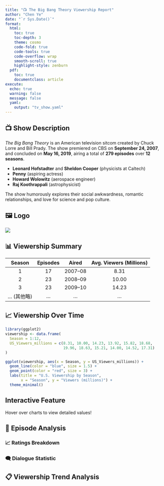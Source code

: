 ```yaml
---
title: "📺 The Big Bang Theory Viewership Report"
author: "Chen Ye"
date: "`r Sys.Date()`"
format:
  html:
    toc: true
    toc-depth: 3
    theme: cosmo
    code-fold: true
    code-tools: true
    code-overflow: wrap
    smooth-scroll: true
    highlight-style: zenburn
  pdf:
    toc: true
    documentclass: article
execute:
  echo: true
  warning: false
  message: false
  yaml:
    output: "tv_show.yaml"
---
```


## 📺 Show Description

*The Big Bang Theory* is an American television sitcom created by Chuck Lorre and Bill Prady. The show premiered on CBS on **September 24, 2007**, and concluded on **May 16, 2019**, airing a total of **279 episodes** over **12 seasons**.

- **Leonard Hofstadter** and **Sheldon Cooper** (physicists at Caltech)
- **Penny** (aspiring actress)
- **Howard Wolowitz** (aerospace engineer)
- **Raj Koothrappali** (astrophysicist)

The show humorously explores their social awkwardness, romantic relationships, and love for science and pop culture.

## 🖼️ Logo

![](images/The_Big_Bang_Theory.png)

## 📊 Viewership Summary

| Season | Episodes | Aired    | Avg. Viewers (Millions) |
|:------:|:--------:|:--------:|:-----------------------:|
| 1 | 17 | 2007–08 | 8.31 |
| 2 | 23 | 2008–09 | 10.00 |
| 3 | 23 | 2009–10 | 14.23 |
| ... (其他略) | ... | ... | ... |

## 📈 Viewership Over Time

```r
library(ggplot2)
viewership <- data.frame(
  Season = 1:12,
  US_Viewers_millions = c(8.31, 10.00, 14.23, 13.92, 15.82, 18.68,
                          19.96, 18.63, 15.21, 14.00, 14.52, 17.31)
)

ggplot(viewership, aes(x = Season, y = US_Viewers_millions)) +
  geom_line(color = "blue", size = 1.5) +
  geom_point(color = "red", size = 3) +
  labs(title = "U.S. Viewership by Season",
       x = "Season", y = "Viewers (millions)") +
  theme_minimal()
```

::: {.callout-tip}
## Interactive Feature
Hover over charts to view detailed values!
:::

## 📑 Episode Analysis {.tabset}

### 📈 Ratings Breakdown


### 🗨️ Dialogue Statistic

## 📋 Viewership Trend Analysis

